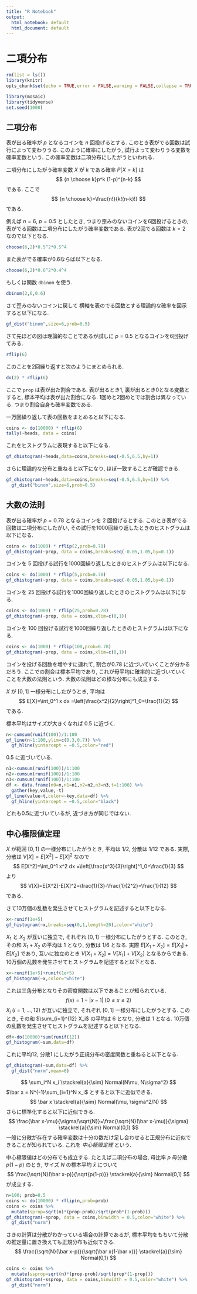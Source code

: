 ```yaml
---
title: "R Notebook"
output:
  html_notebook: default
  html_document: default
---
```


# 二項分布
```r
rm(list = ls())
library(knitr)
opts_chunk$set(echo = TRUE,error = FALSE,warning = FALSE,collapse = TRUE,cache = TRUE,cache.extra = rand_seed, autodep = TRUE)
``` 

```r
library(mosaic)
library(tidyverse)
set.seed(1000)
```


## 二項分布
表が出る確率が $p$ となるコインを $n$ 回投げるとする.
このとき表がでる回数は試行によって変わりうる.
このように確率にしたがう, 試行よって変わりうる変数を確率変数という.
この確率変数は二項分布にしたがうといわれる.

二項分布にしたがう確率変数 $X$ が $k$ である確率 $P[X=k]$ は
$$
{n \choose k}p^k (1-p)^{n-k}
$$
である. ここで
$$
{n \choose k}=\frac{n!}{k!(n-k)!}
$$
である. 

例えば $n=6$, $p=0.5$ としたとき, つまり歪みのないコインを6回投げるときの, 表がでる回数は二項分布にしたがう確率変数である.
表が2回でる回数は $k=2$ なので以下となる.
```r
choose(6,2)*0.5^2*0.5^4
```


また表がでる確率が0.6ならば以下となる.
```r
choose(6,2)*0.6^2*0.4^4
```

もしくは関数 `dbinom` を使う.
```r
dbinom(2,6,0.6)
```


さて歪みのないコインに戻して
横軸を表のでる回数とする理論的な確率を図示すると以下になる.
```r
gf_dist("binom",size=6,prob=0.5)
```

さて先ほどの図は理論的なことであるが試しに $p=0.5$ となるコインを6回投げてみる.
```r
rflip(6)
```

このことを2回繰り返すと次のようにまとめられる.
```r
do(2) * rflip(6)
```
ここで `prop` は表が出た割合である. 
表が出るとき1, 裏が出るとき0となる変数とすると, 標本平均は表が出た割合になる. 
1回めと2回めとでは割合は異なっている. つまり割合自身も確率変数である.

一万回繰り返して表の回数をまとめると以下になる.
```r
coins <- do(10000) * rflip(6)
tally(~heads, data = coins)
```

これをヒストグラムに表現すると以下になる.
```r
gf_dhistogram(~heads,data=coins,breaks=seq(-0.5,6.5,by=1))
```
さらに理論的な分布と重ねると以下になり, ほぼ一致することが確認できる.
```r
gf_dhistogram(~heads,data=coins,breaks=seq(-0.5,6.5,by=1)) %>%
  gf_dist("binom",size=6,prob=0.5)
```

## 大数の法則
表が出る確率が $p=0.78$ となるコインを $2$ 回投げるとする.
このとき表がでる回数は二項分布にしたがい, その試行を1000回繰り返したときのヒストグラムは以下になる.
```r
coins <- do(1000) * rflip(2,prob=0.78)
gf_dhistogram(~prop, data = coins,breaks=seq(-0.05,1.05,by=0.1))
```

コインを $5$ 回投げる試行を1000回繰り返したときのヒストグラムは以下になる.

```r
coins <- do(1000) * rflip(5,prob=0.78)
gf_dhistogram(~prop, data = coins,breaks=seq(-0.05,1.05,by=0.1))
```

コインを $25$ 回投げる試行を1000回繰り返したときのヒストグラムは以下になる.

```r
coins <- do(1000) * rflip(25,prob=0.78)
gf_dhistogram(~prop, data = coins,xlim=c(0,1))
```

コインを $100$ 回投げる試行を1000回繰り返したときのヒストグラムは以下になる.

```r
coins <- do(1000) * rflip(100,prob=0.78)
gf_dhistogram(~prop, data = coins,xlim=c(0,1))
```

コインを投げる回数を増やすに連れて, 割合が$0.78$ に近づいていくことが分かるだろう.
ここでの割合は標本平均であり, これが母平均に確率的に近づいていくことを大数の法則という. 大数の法則はどの様な分布にも成立する.

$X$ が $[0,1]$ 一様分布にしたがうとき, 平均は
$$
E[X]=\int_0^1 x dx =\left[\frac{x^2}{2}\right]^1_0=\frac{1}{2}
$$
である. 

標本平均はサイズが大きくなれば 0.5 に近づく.
```r
n<-cumsum(runif(100))/1:100
gf_line(n~1:100,ylim=c(0.3,0.7)) %>%
  gf_hline(yintercept = ~0.5,color="red")
```

0.5 に近づいている.

```r
n1<-cumsum(runif(100))/1:100
n2<-cumsum(runif(100))/1:100
n3<-cumsum(runif(100))/1:100
df <- data.frame(n0=n,n1=n1,n2=n2,n3=n3,t=1:100) %>% 
  gather(key,value,-t)
gf_line(value~t,color=~key,data=df) %>%
  gf_hline(yintercept = ~0.5,color="black")
```

どれも0.5に近づいているが, 近づき方が同じではない.

## 中心極限値定理
$X$ が範囲 $[0,1]$ の一様分布にしたがうとき, 平均は $1/2$, 分散は $1/12$ である.
実際, 分散は $V[X]=E[X^2]-E[X]^2$ なので
$$
E[X^2]=\int_0^1 x^2 dx =\left[\frac{x^3}{3}\right]^1_0=\frac{1}{3}
$$
より
$$
V[X]=E[X^2]-E[X]^2=\frac{1}{3}-\frac{1}{2^2}=\frac{1}{12}
$$
である.

さて10万個の乱数を発生させてヒストグラムを記述すると以下となる.
```r
x<-runif(1e+5)
gf_histogram(~x,breaks=seq(0,1,length=20),color="white")
```
$X_1$ と $X_2$ が互いに独立で, それぞれ $[0,1]$ 一様分布にしたがうとする. このとき, その和 $X_1+X_2$ の平均は $1$ となり, 分散は $1/6$ となる. 
実際  $E[X_1+X_2]=E[X_1]+E[X_2]$ であり, 互いに独立のとき $V[X_1+X_2]=V[X_1]+V[X_2]$ となるからである.
10万個の乱数を発生させてヒストグラムを記述すると以下となる.
```r
x<-runif(1e+5)+runif(1e+5)
gf_histogram(~x,color="white")
```
これは三角分布となりその密度関数は以下であることが知られている.
$$
f(x)=1-|x-1|\;(0\leq x \leq 2)
$$
$X_i$ $(i=1,\ldots,12)$ が互いに独立で, それぞれ $[0,1]$ 一様分布にしたがうとする. 
このとき, その和 $\sum_{i=1}^{12} X_i$ の平均は $6$ となり, 分散は $1$ となる. 
10万個の乱数を発生させてヒストグラムを記述すると以下となる.
```r
df<-do(10000)*sum(runif(12))
gf_histogram(~sum,data=df)
```

これに平均12, 分散1 にしたがう正規分布の密度関数と重ねると以下となる.
```r
gf_dhistogram(~sum,data=df) %>%
  gf_dist("norm",mean=6)
```

$$
\sum_i^N x_i \stackrel{a}{\sim} Normal(N\mu, N\sigma^2) 
$$
$\bar x = N^{-1}\sum_{i=1}^N x_i$ とすると以下に近似できる.
$$
\bar x  \stackrel{a}{\sim} Normal(\mu, \sigma^2/N) 
$$
さらに標準化すると以下に近似できる.
$$
\frac{\bar x-\mu}{\sigma/\sqrt{N}}=\frac{\sqrt{N}(\bar x-\mu)}{\sigma}  \stackrel{a}{\sim} Normal(0,1) 
$$
一般に分散が存在する確率変数は十分の数だけ足し合わせると正規分布に近似できることが知られている. これを _中心極限定理_ という.

中心極限値はどの分布でも成立する. たとえば二項分布の場合, 母比率 $p$ 母分散 $p(1-p)$ のとき, サイズ $N$ の標本平均 $\bar x$ について
$$
\frac{\sqrt{N}(\bar x-p)}{\sqrt{p(1-p)}}  \stackrel{a}{\sim} Normal(0,1) 
$$
が成立する.

```r
n=100; prob=0.5
coins <- do(10000) * rflip(n,prob=prob)
coins <- coins %>%
  mutate(sprop=sqrt(n)*(prop-prob)/sqrt(prob*(1-prob)))
gf_dhistogram(~sprop, data = coins,binwidth = 0.5,color="white") %>%
  gf_dist("norm")
```

さきの計算は分散がわかっている場合の計算であるが, 標本平均をもちいて分散の推定量に置き換えても正規分布も近似できる.
$$
\frac{\sqrt{N}(\bar x-p)}{\sqrt{\bar x(1-\bar x)}}  \stackrel{a}{\sim} Normal(0,1) 
$$

```r
coins <- coins %>% 
  mutate(ssprop=sqrt(n)*(prop-prob)/sqrt(prop*(1-prop)))
gf_dhistogram(~ssprop, data = coins,binwidth = 0.5,color="white") %>%
  gf_dist("norm")
```